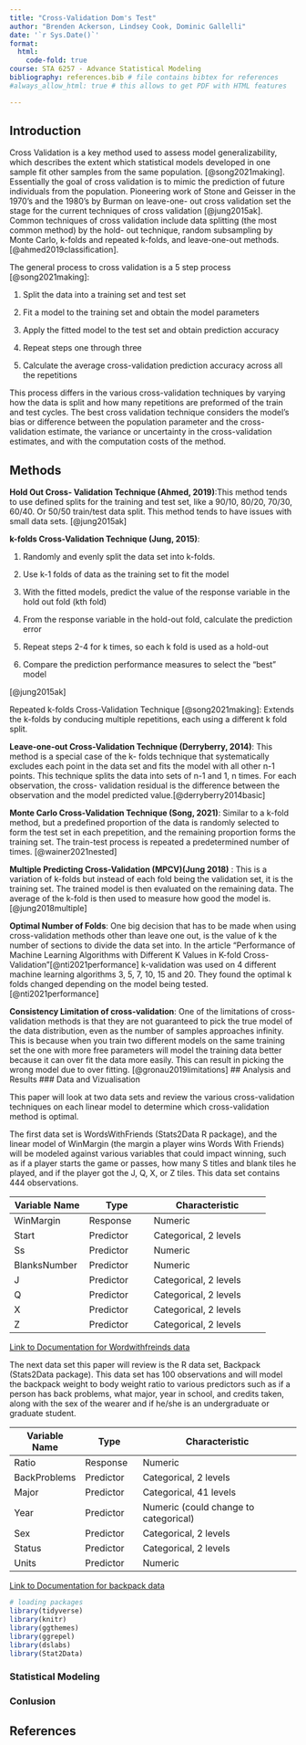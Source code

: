 ```yaml
---
title: "Cross-Validation Dom's Test"
author: "Brenden Ackerson, Lindsey Cook, Dominic Gallelli"
date: '`r Sys.Date()`'
format:
  html:
    code-fold: true
course: STA 6257 - Advance Statistical Modeling
bibliography: references.bib # file contains bibtex for references
#always_allow_html: true # this allows to get PDF with HTML features

---
```


## Introduction

Cross Validation is a key method used to assess model generalizability, which describes the extent which
statistical models developed in one sample fit other samples from the same population. [@song2021making].
Essentially the goal of cross validation is to mimic the prediction of future individuals from the
population. Pioneering work of Stone and Geisser in the 1970’s and the 1980’s by Burman on leave-one-
out cross validation set the stage for the current techniques of cross validation [@jung2015ak].
Common techniques of cross validation include data splitting (the most common method) by the hold-
out technique, random subsampling by Monte Carlo, k-folds and repeated k-folds, and leave-one-out
methods. [@ahmed2019classification].

The general process to cross validation is a 5 step process [@song2021making]:

1. Split the data into a training set and test set

2. Fit a model to the training set and obtain the model parameters

3. Apply the fitted model to the test set and obtain prediction accuracy

4. Repeat steps one through three

5. Calculate the average cross-validation prediction accuracy across all the repetitions

This process differs in the various cross-validation techniques by varying how the data is split and how
many repetitions are preformed of the train and test cycles. The best cross validation technique
considers the model’s bias or difference between the population parameter and the cross-validation
estimate, the variance or uncertainty in the cross-validation estimates, and with the computation costs
of the method.


## Methods

**Hold Out Cross- Validation Technique (Ahmed, 2019)**:This method tends to use defined splits for the
training and test set, like a 90/10, 80/20, 70/30, 60/40. Or 50/50 train/test data split. This method tends
to have issues with small data sets. [@jung2015ak]

**k-folds Cross-Validation Technique (Jung, 2015)**:

1. Randomly and evenly split the data set into k-folds.

2. Use k-1 folds of data as the training set to fit the model

3. With the fitted models, predict the value of the response variable in the hold out fold (kth fold)

4. From the response variable in the hold-out fold, calculate the prediction error

5. Repeat steps 2-4 for k times, so each k fold is used as a hold-out

6. Compare the prediction performance measures to select the “best” model

[@jung2015ak]

Repeated k-folds Cross-Validation Technique [@song2021making]: Extends the k-folds by conducing multiple
repetitions, each using a different k fold split.  

**Leave-one-out Cross-Validation Technique (Derryberry, 2014)**: This method is a special case of the k-
folds technique that systematically excludes each point in the data set and fits the model with all other
n-1 points. This technique splits the data into sets of n-1 and 1, n times. For each observation, the cross-
validation residual is the difference between the observation and the model predicted value.[@derryberry2014basic]



**Monte Carlo Cross-Validation Technique (Song, 2021)**: Similar to a k-fold method, but a predefined
proportion of the data is randomly selected to form the test set in each prepetition, and the remaining
proportion forms the training set. The train-test process is repeated a predetermined number of times. [@wainer2021nested]

**Multiple Predicting Cross-Validation (MPCV)(Jung 2018)** : This is a variation of k-folds but instead of each fold being the validation set, it is the training set. The trained model is then evaluated on the remaining data. The average of the k-fold is then used to measure how good the model is. [@jung2018multiple]

**Optimal Number of Folds**: One big decision that has to be made when using cross-validation methods other than leave one out, is the value of k the number of sections to divide the data set into. In the article "Performance of Machine Learning Algorithms with Different K Values in K-fold Cross\-Validation"[@nti2021performance] k-validation was used on 4 different machine learning algorithms 3, 5, 7, 10, 15 and 20. They found the optimal k folds changed depending on the model being tested.[@nti2021performance]

**Consistency Limitation of cross-validation**: One of the limitations of cross-validation methods is that they are not guaranteed to pick the true model of the data distribution, even as the number of samples approaches infinity. This is because when you train two different models on the same training set the one with more free parameters will model the training data better because it can over fit the data more easily. This can result in picking the wrong model due to over fitting. [@gronau2019limitations]
## Analysis and Results
### Data and Vizualisation

This paper will look at two data sets and review the various cross-validation techniques on each linear model to determine which cross-validation method is optimal.

The first data set is WordsWithFriends (Stats2Data R package), and the linear model of WinMargin (the margin a player wins Words With Friends) will be modeled against various variables that could impact winning, such as if a player starts the game or passes, how many S titles and blank tiles he played, and if the player got the J, Q, X, or Z tiles. This data set contains 444 observations.

| Variable   Name     |     Type         |     Characteristic             |
|---------------------|------------------|--------------------------------|
|     WinMargin       |     Response     |     Numeric                    |
|     Start           |     Predictor    |     Categorical,   2 levels    |
|     Ss              |     Predictor    |     Numeric                    |
|     BlanksNumber    |     Predictor    |     Numeric                    |
|     J               |     Predictor    |     Categorical,   2 levels    |
|     Q               |     Predictor    |     Categorical,   2 levels    |
|     X               |     Predictor    |     Categorical,   2 levels    |
|     Z               |     Predictor    |     Categorical,   2 levels    |

[Link to Documentation for Wordwithfreinds data](https://www.rdocumentation.org/packages/Stat2Data/versions/2.0.0/topics/WordsWithFriends)


The next data set this paper will review is the R data set, Backpack (Stats2Data package). This data set has 100 observations and will model the backpack weight to body weight ratio to various predictors such as if a person has back problems, what major, year in school, and credits taken, along with the sex of the wearer and if he/she is an undergraduate or graduate student.

| Variable   Name     |     Type         |     Characteristic                             |
|---------------------|------------------|------------------------------------------------|
|     Ratio           |     Response     |     Numeric                                    |
|     BackProblems    |     Predictor    |     Categorical,   2 levels                    |
|     Major           |     Predictor    |     Categorical,   41 levels                   |
|     Year            |     Predictor    |     Numeric   (could change to categorical)    |
|     Sex             |     Predictor    |     Categorical,   2 levels                    |
|     Status          |     Predictor    |     Categorical,   2 levels                    |
|     Units           |     Predictor    |     Numeric                                    |

[Link to Documentation for backpack data](https://www.rdocumentation.org/packages/Stat2Data/versions/2.0.0/topics/Backpack)


```r
# loading packages 
library(tidyverse)
library(knitr)
library(ggthemes)
library(ggrepel)
library(dslabs)
library(Stat2Data)
```


### Statistical Modeling

### Conlusion

## References



